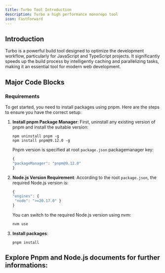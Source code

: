 ```yaml
---
title: Turbo Tool Introduction
description: Turbo a high performance monorepo tool
icon: FastForward
---
```


## Introduction

Turbo is a powerful build tool designed to optimize the development workflow, particularly for JavaScript and TypeScript projects. It significantly speeds up the build process by intelligently caching and parallelizing tasks, making it an essential tool for modern web development.

## Major Code Blocks

### Requirements

To get started, you need to install packages using pnpm. Here are the steps to ensure you have the correct setup:

1. **Install pnpm Package Manager**: First, uninstall any existing version of pnpm and install the suitable version:

   ```package-install
   npm uninstall pnpm -g
   npm install pnpm@9.12.0 -g
   ```

   Pnpm version is specified at root `package.json` packagemanager key:

   ```js
   {
   "packageManager": "pnpm@9.12.0"
   }
   ```

2. **Node.js Version Requirement**: According to the root `package.json`, the required Node.js version is:

   ```js
   {
   "engines": {
    "node": ">=20.17.0" }
   }
   ```

   You can switch to the required Node.js version using nvm:

   ```bash
   nvm use
   ```

3. **Install packages**:
   ```package-install
   pnpm install
   ```

## Explore Pnpm and Node.js documents for further informations:

<Cards>
  <Card title="Introduction to Node.js" href="https://nodejs.org/   " />
  <Card
    title="PnPm Fast, disk space efficient package manager"
    href="https://pnpm.io/"
  />
</Cards>
